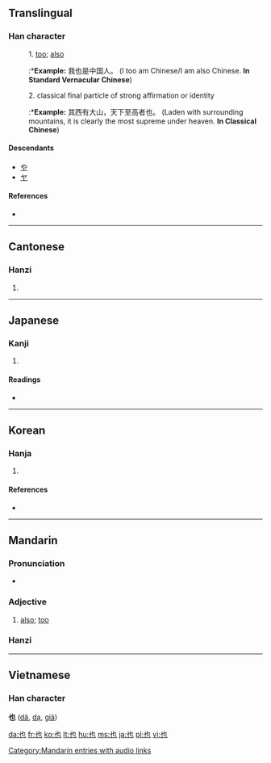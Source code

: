 ==Translingual==
{{stroke order|type=animate}}

===Han character===
{{Han char|rn=5|rad=乙|as=02|sn=3|four=4471<sub>2</sub>|canj=心木 (PD)}}

:1. [[too]]; [[also]]
::*'''Example:''' 我也是中国人。 (I too am Chinese/I am also Chinese. '''In Standard Vernacular Chinese''')
:2. classical final particle of strong affirmation or identity
::*'''Example:''' 其西有大山，天下至高者也。 (Laden with surrounding mountains, it is clearly the most supreme under heaven. '''In Classical Chinese''')

====Descendants====
* [[や]]
* [[ヤ]]

====References====
* {{Han ref|kx=0084.040|dkj=00171|dj=0170.040|hdz=10050.050|uh=4E5F|ud=20063|bh=A45D|bd=42077}}

----

==Cantonese==

===Hanzi===
{{yue-hanzi|jyut=|y=ya5}}

# {{defn|Cantonese}}

----

==Japanese==

===Kanji===
{{ja-kanji|grade=|rs=乙02}}

# {{defn|Japanese}}

====Readings====
* {{ja-readings|on=[[や]] (ya)|kun=[[なり]] (nari), [[また]] (mata)}}

----

==Korean==

===Hanja===
{{ko-hanja|hangeul=야|rv=ya|mr=ya|eumhun=[[이끼]], [[어조사]]|ehrv=ikki, eojosa|ehmr=ikki, ǒjosa|ehy=}}

# {{defn|Korean}}

====References====
* {{Hanja ref|nav=10439}}

----

==Mandarin==

===Pronunciation===
*{{audio|zh-yě.ogg|audio}}

===Adjective===
{{cmn-adv|ts|pin=yě|pint=ye3|rs=乙02}}

# [[also]]; [[too]]

===Hanzi===
{{cmn-hanzi|pin=[[yě]] ([[ye3]])|wg=yeh<sup>3</sup>}}

[[Category:Mandarin entries with audio links]]

----

==Vietnamese==
===Han character===
'''也''' ([[dã]], [[dạ]], [[giã]])

[[da:也]]
[[fr:也]]
[[ko:也]]
[[lt:也]]
[[hu:也]]
[[ms:也]]
[[ja:也]]
[[pl:也]]
[[vi:也]]